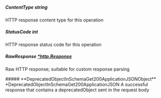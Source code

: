 
##### **ContentType** string
HTTP response content type for this operation

##### **StatusCode** int
HTTP response status code for this operation

##### **RawResponse** [*http.Response](https://pkg.go.dev/net/http#Response)
Raw HTTP response; suitable for custom response parsing

<Collapsible>
    ##### **DeprecatedObjectInSchemaGet200ApplicationJSONObject** *DeprecatedObjectInSchemaGet200ApplicationJSON
    A successful response that contains a deprecatedObject sent in the request body
    <Collapsible.Break/>
    <DeprecatedObjectInSchemaGet200ApplicationJSON/>
</Collapsible>


